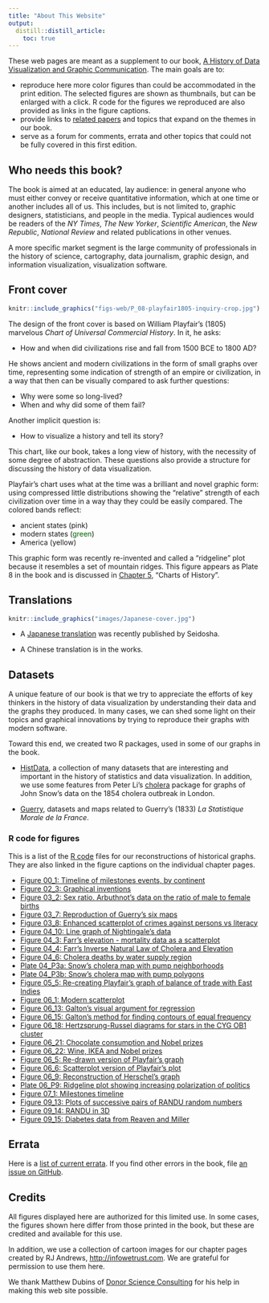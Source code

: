 ```yaml
---
title: "About This Website"
output: 
  distill::distill_article:
    toc: true
---
```



These web pages are meant as a supplement to our book, 
[A History of Data Visualization and Graphic Communication](https://www.hup.harvard.edu/catalog.php?isbn=9780674975231).
The main goals are to:

* reproduce here more color figures than could be accommodated in the print edition. The selected figures are shown as thumbnails, but can be enlarged with a click. R code for the figures we reproduced are also provided as links in the figure captions.
* provide links to [related papers](related.html) and topics that expand on the themes in our book.
* serve as a forum for comments, errata and other topics that could not be fully covered in this first edition.

## Who needs this book?

The book is aimed at an educated, lay audience: in general anyone who must either convey or receive quantitative information, which at one time or another includes all of us. This includes, but is not limited to, 
graphic designers, statisticians, and people in the media. Typical audiences would be readers of the 
*NY Times*, *The New Yorker*, *Scientific American*, the *New Republic*,  *National Review* and related
publications in other venues.

A more specific market segment is the large community of professionals in the history of science, cartography, data journalism, graphic design, and information visualization, visualization software.


## Front cover

```r
knitr::include_graphics("figs-web/P_08-playfair1805-inquiry-crop.jpg")
```


The design of the front cover is based on William Playfair's (1805)
marvelous
_Chart of Universal Commercial History_. In it, he asks: 

* How and when did civilizations rise and fall from 1500 BCE to 1800 AD?

He shows ancient and modern civilizations in the form of small graphs
over time, representing some indication of strength of an empire
or civilization, in a way that then can be visually compared to
ask further questions: 

* Why were some so long-lived? 
* When and why did some of them fail?

Another implicit question is: 

* How to visualize a history and tell its story?

This chart, like our book, takes a long view of history, with the necessity
of some degree of abstraction. These questions also provide a structure
for discussing the history of data visualization.


Playfair's chart uses what at the time was a brilliant and
novel graphic form: using compressed little distributions showing the "relative" strength
of each civilization over time in a way thay they could be easily compared. 
The colored bands reflect: 

* ancient states (<span style="color:darkpink">pink</span>)
* modern states (<span style="color:darkgreen">green</span>)
* America (<span style="color:darkyellow">yellow</span>)

This graphic form was recently re-invented
and called a "ridgeline" plot because it resembles a set of
mountain ridges. This figure appears as Plate 8 in the book
and is discussed in [Chapter 5](ch05-playfair.html), "Charts of History".

## Translations

```r
knitr::include_graphics("images/Japanese-cover.jpg")
```

* A [Japanese translation](http://www.seidosha.co.jp/book/index.php?id=3626) was recently published by Seidosha.

* A Chinese translation is in the works.

## Datasets {#datasets}

A unique feature of our book is that we try to appreciate the efforts of key thinkers in the history of data visualization by understanding their data and the graphs they produced.  In many cases, we can shed some light on their topics and graphical innovations by trying to reproduce their graphs with modern software.

Toward this end, we created two R packages, used in some of our graphs in the book.

* [HistData](https://cran.r-project.org/package=HistData), a collection of many datasets that are interesting and important in the history of statistics and data visualization. In addition, we use some features from Peter Li's [cholera](https://cran.r-project.org/package=cholera) package for graphs of John Snow's data on the 1854 cholera outbreak in London.

* [Guerry](https://cran.r-project.org/package=Guerry), datasets and maps related to Guerry's (1833)
_La Statistique Morale de la France_.

### R code for figures {#rcode}

This is a list of the [R code](https://cran.r-project.org/) files for our reconstructions of historical graphs. They are also linked in the figure captions on the individual chapter pages.

* [Figure 00_1: Timeline of milestones events, by continent](fig-code/00_1-mileyears4.R) 
* [Figure 02_3: Graphical inventions](fig-code/02_3-graphic-forms.R) 
* [Figure 03_2: Sex ratio. Arbuthnot's data on the ratio of male to female births](fig-code/03_2-arbuthnot-gg.R) 
* [Figure 03_7: Reproduction of Guerry's six maps](fig-code/03_7-guerrymap.R) 
* [Figure 03_8: Enhanced scatterplot of crimes against persons vs literacy](fig-code/03_8-guerry-bivar.R) 
* [Figure 04_10: Line graph of Nightingale's data](fig-code/04_10-nightingale-line.R) 
* [Figure 04_3: Farr's elevation - mortality data as a scatterplot](fig-code/04_3-cholera-elevation-law.R) 
* [Figure 04_4: Farr's Inverse Natural Law of Cholera and Elevation](fig-code/04_4-cholera-mod.R) 
* [Figure 04_6: Cholera deaths by water supply region](fig-code/04_6-cholera-water.R) 
* [Plate 04_P3a: Snow's cholera map with pump neighborhoods](fig-code/04_P3a-cholera-neighborhoods.R) 
* [Plate 04_P3b: Snow's cholera map with pump polygons](fig-code/04_P3b-SnowMap-density.R) 
* [Figure 05_5: Re-creating Playfair's graph of balance of trade with East Indies](fig-code/05_5-playfair-east-indies.R) 
* [Figure 06_1: Modern scatterplot](fig-code/06_1-workers.R) 
* [Figure 06_13: Galton's visual argument for regression](fig-code/06_13-galton-peas.R) 
* [Figure 06_15: Galton's method for finding contours of equal frequency](fig-code/06_15-galton-ex2.R) 
* [Figure 06_18: Hertzsprung-Russel diagrams for stars in the CYG OB1 cluster](fig-code/06_18-hertzsprung.R) 
* [Figure 06_21: Chocolate consumption and Nobel prizes](fig-code/06_21-nobel-chocolate.R) 
* [Figure 06_22: Wine, IKEA and Nobel prizes](fig-code/06_22-nobel-wine.R) 
* [Figure 06_5: Re-drawn version of Playfair's graph](fig-code/06_5-wheat2.R) 
* [Figure 06_6: Scatterplot version of Playfair's plot](fig-code/06_6-wheat3.R) 
* [Figure 06_9: Reconstruction of Herschel's graph](fig-code/06_9-herschel.R) 
* [Plate 06_P9: Ridgeline plot showing increasing polarization of politics](fig-code/06_P9-ridgeline-politics.R) 
* [Figure 07_1: Milestones timeline](fig-code/07_1-mileyears3.R) 
* [Figure 09_13: Plots of successive pairs of RANDU random numbers](fig-code/09_13-randu1.R) 
* [Figure 09_14: RANDU in 3D](fig-code/09_14-randu2.R) 
* [Figure 09_15: Diabetes data from Reaven and Miller](fig-code/09_15-diabetes.R) 

## Errata {#errata}


Here is a [list of current errata](pdf/Errata.pdf).
If you find other errors in the book, file [an issue on GitHub](https://github.com/friendly/HistDataVis/issues).


## Credits

All figures displayed here are authorized for this limited use. In some cases, the figures shown here differ from those printed in the book, but these are credited and available for this use.

In addition, we use a collection of cartoon images for our chapter pages created by RJ Andrews, [http://infowetrust.com](http://infowetrust.com). We are grateful for permission to use them here. 

We thank Matthew Dubins of [Donor Science Consulting](https://www.donorscience.ca) for his help in making this web site possible.
